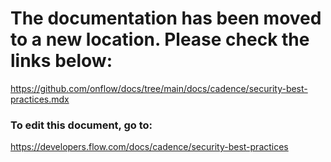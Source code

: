 # The documentation has been moved to a new location. Please check the links below:

https://github.com/onflow/docs/tree/main/docs/cadence/security-best-practices.mdx

### To edit this document, go to:

https://developers.flow.com/docs/cadence/security-best-practices

